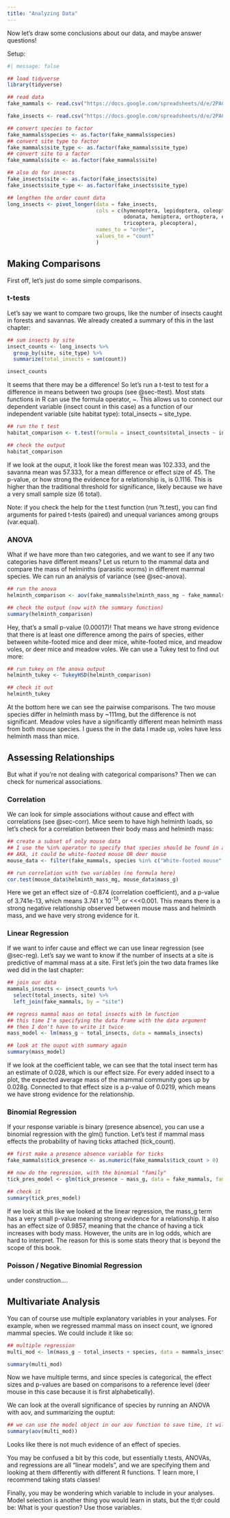```yaml
---
title: "Analyzing Data"
---
```


Now let's draw some conclusions about our data, and maybe answer questions!

Setup:

```r
#| message: false

## load tidyverse
library(tidyverse)

## read data
fake_mammals <- read.csv("https://docs.google.com/spreadsheets/d/e/2PACX-1vQ9mfx88nM33PC6WpIh3nSxMvkM98nEszw5gpUq7KdqbiCskF8Pqvrl0W2EqNf9rD1JEepb-hSMIb_j/pub?output=csv", header = TRUE)

fake_insects <- read.csv("https://docs.google.com/spreadsheets/d/e/2PACX-1vT0snHMdsxzzzkxt_JVRFooJDB60lGSJQlrjUU29tGYOhIpqvx_pzja3Eqr9l5b4f76yMFvkiGzuK1Z/pub?output=csv")

## convert species to factor
fake_mammals$species <- as.factor(fake_mammals$species)
## convert site type to factor
fake_mammals$site_type <- as.factor(fake_mammals$site_type)
## convert site to a factor
fake_mammals$site <- as.factor(fake_mammals$site)

## also do for insects
fake_insects$site <- as.factor(fake_insects$site)
fake_insects$site_type <- as.factor(fake_insects$site_type)

## lengthen the order count data
long_insects <- pivot_longer(data = fake_insects, 
                             cols = c(hymenoptera, lepidoptera, coleoptera, diptera, 
                                      odonata, hemiptera, orthoptera, ephemeroptera, 
                                      tricoptera, plecoptera),
                             names_to = "order",
                             values_to = "count"
                             )
```

## Making Comparisons

First off, let's just do some simple comparisons.

### t-tests

Let's say we want to compare two groups, like the number of insects caught in forests and savannas. We already created a summary of this in the last chapter:

```r
## sum insects by site
insect_counts <- long_insects %>%
  group_by(site, site_type) %>%
  summarize(total_insects = sum(count))

insect_counts
```

It seems that there may be a difference! So let's run a t-test to test for a difference in means between two groups (see @sec-ttest). Most stats functions in R can use the formula operator, \~. This allows us to connect our dependent variable (insect count in this case) as a function of our independent variable (site habitat type): total_insects \~ site_type.

```r
## run the t test
habitat_comparison <- t.test(formula = insect_counts$total_insects ~ insect_counts$site_type)

## check the output
habitat_comparison
```

If we look at the ouput, it look like the forest mean was 102.333, and the savanna mean was 57.333, for a mean difference or effect size of 45. The p-value, or how strong the evidence for a relationship is, is 0.1116. This is higher than the traditional threshold for significance, likely because we have a very small sample size (6 total).

Note: if you check the help for the t.test function (run ?t.test), you can find arguments for paired t-tests (paired) and unequal variances among groups (var.equal).

### ANOVA

What if we have more than two categories, and we want to see if any two categories have different means? Let us return to the mammal data and compare the mass of helminths (parasitic worms) in different mammal species. We can run an analysis of variance (see @sec-anova).

```r
## run the anova
helminth_comparison <- aov(fake_mammals$helminth_mass_mg ~ fake_mammals$species)

## check the output (now with the summary function)
summary(helminth_comparison)
```

Hey, that's a small p-value (0.00017)! That means we have strong evidence that there is at least one difference among the pairs of species, either between white-footed mice and deer mice, white-footed mice, and meadow voles, or deer mice and meadow voles. We can use a Tukey test to find out more:

```r
## run tukey on the anova output
helminth_tukey <- TukeyHSD(helminth_comparison)

## check it out
helminth_tukey
```

At the bottom here we can see the pairwise comparisons. The two mouse species differ in helminth mass by \~111mg, but the difference is not significant. Meadow voles have a significantly different mean helminth mass from both mouse species. I guess the in the data I made up, voles have less helminth mass than mice.

## Assessing Relationships

But what if you're not dealing with categorical comparisons? Then we can check for numerical associations.

### Correlation

We can look for simple associations without cause and effect with correlations (see @sec-corr). Mice seem to have high helminth loads, so let's check for a correlation between their body mass and helminth mass:

```r
## create a subset of only mouse data
## I use the %in% operator to specify that species should be found in a specified vector
## AKA, it could be white-footed mouse OR deer mouse
mouse_data <- filter(fake_mammals, species %in% c("White-footed mouse", "Deer mouse"))

## run correlation with two variables (no formula here)
cor.test(mouse_data$helminth_mass_mg, mouse_data$mass_g)
```

Here we get an effect size of -0.874 (correlation coefficient), and a p-value of 3.741e-13, which means 3.741 x 10^-13^, or \<\<\<0.001. This means there is a strong negative relationship observed between mouse mass and helminth mass, and we have very strong evidence for it.

### Linear Regression

If we want to infer cause and effect we can use linear regression (see @sec-reg). Let's say we want to know if the number of insects at a site is predictive of mammal mass at a site. First let's join the two data frames like wed did in the last chapter:

```r

## join our data
mammals_insects <- insect_counts %>%
  select(total_insects, site) %>%
  left_join(fake_mammals, by = "site")

## regress mammal mass on total insects with lm function
## this time I'm specifying the data frame with the data argument
## then I don't have to write it twice
mass_model <- lm(mass_g ~ total_insects, data = mammals_insects)

## look at the ouput with summary again
summary(mass_model)
```

If we look at the coefficient table, we can see that the total insect term has an estimate of 0.028, which is our effect size. For every added insect to a plot, the expected average mass of the mammal community goes up by 0.028g. Connected to that effect size is a p-value of 0.0219, which means we have strong evidence for the relationship.

### Binomial Regression

If your response variable is binary (presence absence), you can use a binomial regression with the glm() function. Let's test if mammal mass effects the probability of having ticks attached (tick_count).

```r

## first make a presence absence variable for ticks
fake_mammals$tick_presence <- as.numeric(fake_mammals$tick_count > 0)

## now do the regression, with the binomial "family"
tick_pres_model <- glm(tick_presence ~ mass_g, data = fake_mammals, family = "binomial")

## check it
summary(tick_pres_model)
```

If we look at this like we looked at the linear regression, the mass_g term has a very small p-value meaning strong evidence for a relationship. It also has an effect size of 0.9857, meaning that the chance of having a tick increases with body mass. However, the units are in log odds, which are hard to interpret. The reason for this is some stats theory that is beyond the scope of this book.

### Poisson / Negative Binomial Regression

under construction....

## Multivariate Analysis

You can of course use multiple explanatory variables in your analyses. For example, when we regressed mammal mass on insect count, we ignored mammal species. We could include it like so:

```r

## multiple regression
multi_mod <- lm(mass_g ~ total_insects + species, data = mammals_insects)

summary(multi_mod)
```

Now we have multiple terms, and since species is categorical, the effect sizes and p-values are based on comparisons to a reference level (deer mouse in this case because it is first alphabetically).

We can look at the overall significance of species by running an ANOVA with aov, and summarizing the ouptut:

```r
## we can use the model object in our aov function to save time, it will take the formula
summary(aov(multi_mod))

```

Looks like there is not much evidence of an effect of species.

You may be confused a bit by this code, but essentially t.tests, ANOVAs, and regressions are all "linear models", and we are specifying them and looking at them differently with different R functions. T learn more, I recommend taking stats classes!

Finally, you may be wondering which variable to include in your analyses. Model selection is another thing you would learn in stats, but the tl;dr could be: What is your question? Use those variables.
